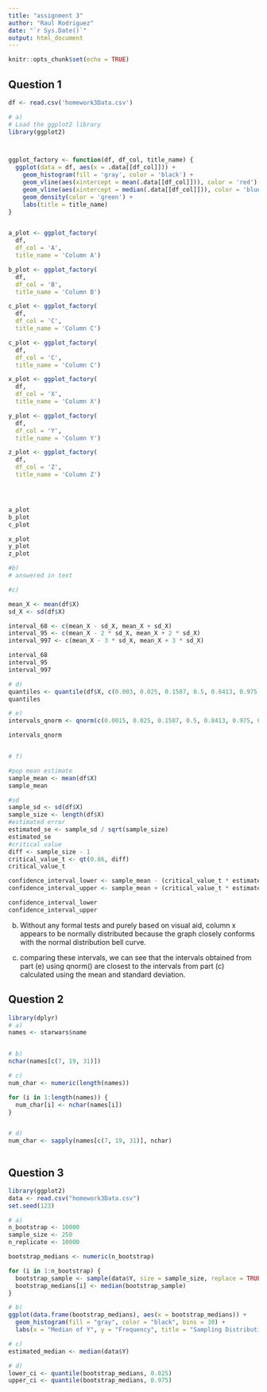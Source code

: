 ```yaml
---
title: "assignment 3"
author: "Raul Rodriguez"
date: "`r Sys.Date()`"
output: html_document
---
```


```r
knitr::opts_chunk$set(echo = TRUE)
```

## Question 1


```r

df <- read.csv('homework3Data.csv')

# a)
# Load the ggplot2 library
library(ggplot2)



ggplot_factory <- function(df, df_col, title_name) {
  ggplot(data = df, aes(x = .data[[df_col]])) +
    geom_histogram(fill = 'gray', color = 'black') +
    geom_vline(aes(xintercept = mean(.data[[df_col]])), color = 'red') +
    geom_vline(aes(xintercept = median(.data[[df_col]])), color = 'blue') +
    geom_density(color = 'green') +
    labs(title = title_name)
}


a_plot <- ggplot_factory(
  df, 
  df_col = 'A', 
  title_name = 'Column A')

b_plot <- ggplot_factory(
  df, 
  df_col = 'B', 
  title_name = 'Column B')

c_plot <- ggplot_factory(
  df, 
  df_col = 'C', 
  title_name = 'Column C')

c_plot <- ggplot_factory(
  df, 
  df_col = 'C', 
  title_name = 'Column C')

x_plot <- ggplot_factory(
  df, 
  df_col = 'X', 
  title_name = 'Column X')

y_plot <- ggplot_factory(
  df, 
  df_col = 'Y', 
  title_name = 'Column Y')

z_plot <- ggplot_factory(
  df, 
  df_col = 'Z', 
  title_name = 'Column Z')




a_plot
b_plot
c_plot

x_plot
y_plot
z_plot

#b) 
# answered in text 

#c) 

mean_X <- mean(df$X)
sd_X <- sd(df$X)

interval_68 <- c(mean_X - sd_X, mean_X + sd_X)
interval_95 <- c(mean_X - 2 * sd_X, mean_X + 2 * sd_X)
interval_997 <- c(mean_X - 3 * sd_X, mean_X + 3 * sd_X)

interval_68
interval_95
interval_997

# d) 
quantiles <- quantile(df$X, c(0.003, 0.025, 0.1587, 0.5, 0.8413, 0.975, 0.997))
quantiles

# e)
intervals_qnorm <- qnorm(c(0.0015, 0.025, 0.1587, 0.5, 0.8413, 0.975, 0.9985), mean = mean_X, sd = sd_X)

intervals_qnorm


# f)

#pop mean estimate
sample_mean <- mean(df$X)
sample_mean

#sd
sample_sd <- sd(df$X)
sample_size <- length(df$X)
#estimated error
estimated_se <- sample_sd / sqrt(sample_size)
estimated_se
#critical value
diff <- sample_size - 1
critical_value_t <- qt(0.86, diff)
critical_value_t

confidence_interval_lower <- sample_mean - (critical_value_t * estimated_se)
confidence_interval_upper <- sample_mean + (critical_value_t * estimated_se)

confidence_interval_lower
confidence_interval_upper

```
b) Without any formal tests and purely based on visual aid, column x appears to be normally distributed because the graph closely conforms with the normal distribution bell curve.

e) comparing these intervals, we can see that the intervals obtained from part (e) using qnorm() are closest to the intervals from part (c) calculated using the mean and standard deviation. 

## Question 2


```r

library(dplyr)
# a) 
names <- starwars$name


# b) 
nchar(names[c(7, 19, 31)])

# c)
num_char <- numeric(length(names))

for (i in 1:length(names)) {
  num_char[i] <- nchar(names[i])
}


# d)
num_char <- sapply(names[c(7, 19, 31)], nchar)



```

## Question 3


```r
library(ggplot2)
data <- read.csv("homework3Data.csv")
set.seed(123)

# a)
n_bootstrap <- 10000
sample_size <- 250
n_replicate <- 10000

bootstrap_medians <- numeric(n_bootstrap)

for (i in 1:n_bootstrap) {
  bootstrap_sample <- sample(data$Y, size = sample_size, replace = TRUE)
  bootstrap_medians[i] <- median(bootstrap_sample)
}

# b)
ggplot(data.frame(bootstrap_medians), aes(x = bootstrap_medians)) +
  geom_histogram(fill = "gray", color = "black", bins = 30) +
  labs(x = "Median of Y", y = "Frequency", title = "Sampling Distribution of Median")

# c)
estimated_median <- median(data$Y)

# d)
lower_ci <- quantile(bootstrap_medians, 0.025)
upper_ci <- quantile(bootstrap_medians, 0.975)

```
